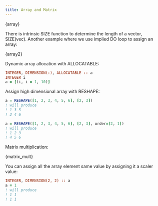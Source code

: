 ```yaml
---
title: Array and Matrix
---
```



<CodeBlock className="fortran" title="src/05_array.f90">{array}</CodeBlock>

There is intrinsic SIZE function to determine the length of a vector, SIZE(vec).
Another example where we use implied DO loop to assign an array:


<CodeBlock className="fortran" title="src/05_array2.f90">{array2}</CodeBlock>

Dynamic array allocation with ALLOCATABLE:
```fortran
INTEGER, DIMENSION(:), ALLOCATABLE :: a
INTEGER i
a = [(i, i = 1, 10)]
```

Assign high dimensional array with RESHAPE:
```fortran
a = RESHAPE([1, 2, 3, 4, 5, 6], [2, 3])
! will produce
! 1 3 5
! 2 4 6

a = RESHAPE([1, 2, 3, 4, 5, 6], [2, 3], order=[2, 1])
! will produce
! 1 2 3
! 4 5 6
```

Matrix multiplication:


<CodeBlock className="fortran" title="src/05_matrix_mult.f90">{matrix_mult}</CodeBlock>

You can assign all the array element same value by assigning it a scaler value:
```fortran
INTEGER, DIMENSION(2, 2) :: a
a = 1
! will produce
! 1 1
! 1 1
```
